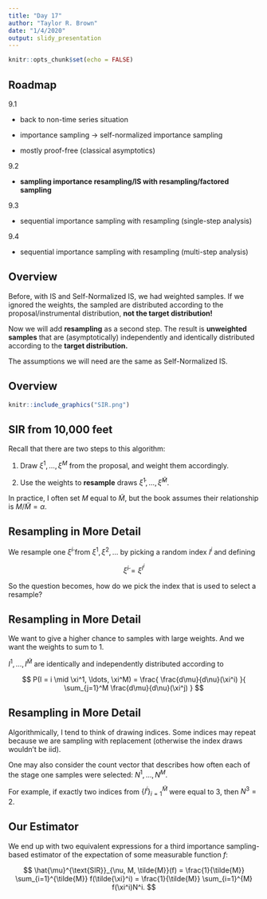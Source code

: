 ```yaml
---
title: "Day 17"
author: "Taylor R. Brown"
date: "1/4/2020"
output: slidy_presentation
---
```


```r
knitr::opts_chunk$set(echo = FALSE)
```


## Roadmap

9.1

- back to non-time series situation

- importance sampling -> self-normalized importance sampling

- mostly proof-free (classical asymptotics)

9.2

- **sampling importance resampling/IS with resampling/factored sampling** 

9.3

- sequential importance sampling with resampling (single-step analysis)

9.4

- sequential importance sampling with resampling (multi-step analysis)



## Overview

Before, with IS and Self-Normalized IS, we had weighted samples. If we ignored the weights, the sampled are distributed according to the proposal/instrumental distribution, **not the target distribution!**

Now we will add **resampling** as a second step. The result is **unweighted samples** that are (asymptotically) independently and identically distributed according to the **target distribution.**

The assumptions we will need are the same as Self-Normalized IS.


## Overview

```r
knitr::include_graphics("SIR.png")
```



## SIR from 10,000 feet

Recall that there are two steps to this algorithm:

1. Draw $\xi^1, \ldots, \xi^M$ from the proposal, and weight them accordingly.

2. Use the weights to **resample** draws $\tilde{\xi}^1, \ldots, \tilde{\xi}^{\tilde{M}}$.

In practice, I often set $M$ equal to $\tilde{M}$, but the book assumes their relationship is $M / \tilde{M} = \alpha$.

## Resampling in More Detail

We resample one $\tilde{\xi}^i$ from $\xi^1, \xi^2, \ldots$ by picking a random index $I^i$ and defining

$$
\tilde{\xi}^i = \xi^{I^i}
$$

So the question becomes, how do we pick the index that is used to select a resample?



## Resampling in More Detail

We want to give a higher chance to samples with large weights. And we want the weights to sum to $1$.

$I^1, \ldots, I^{\tilde{M}}$ are identically and independently distributed according to 

$$
P(I = i \mid \xi^1, \ldots, \xi^M) = \frac{ \frac{d\mu}{d\nu}(\xi^i) }{ \sum_{j=1}^M \frac{d\mu}{d\nu}(\xi^j) }
$$

## Resampling in More Detail

Algorithmically, I tend to think of drawing indices. Some indices may repeat because we are sampling with replacement (otherwise the index draws wouldn't be iid).

One may also consider the count vector that describes how often each of the stage one samples were selected: $N^1, \ldots, N^M$. 

For example, if exactly two indices from $\{I^i\}_{i=1}^{\tilde{M}}$ were equal to $3$, then $N^3 = 2$.

## Our Estimator

We end up with two equivalent expressions for a third importance sampling-based estimator of the expectation of some measurable function $f$:

$$
\hat{\mu}^{\text{SIR}}_{\nu, M, \tilde{M}}(f) = \frac{1}{\tilde{M}} \sum_{i=1}^{\tilde{M}} f(\tilde{\xi}^i) = \frac{1}{\tilde{M}} \sum_{i=1}^{M} f(\xi^i)N^i.
$$